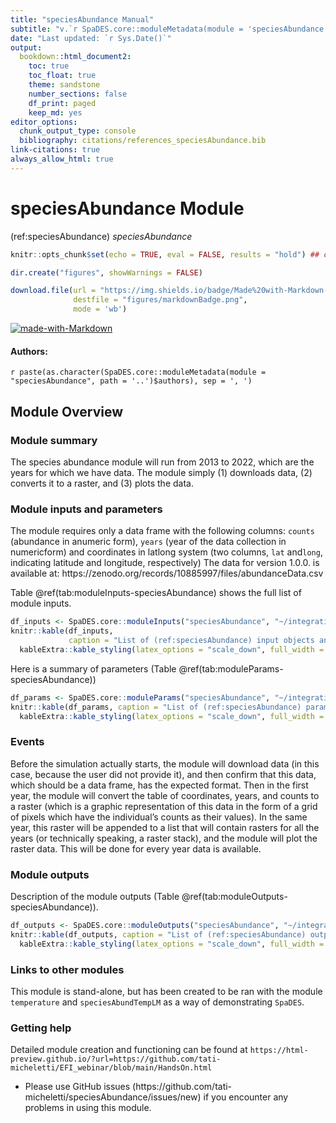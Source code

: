 ```yaml
---
title: "speciesAbundance Manual"
subtitle: "v.`r SpaDES.core::moduleMetadata(module = 'speciesAbundance', path = '..')$version`"
date: "Last updated: `r Sys.Date()`"
output:
  bookdown::html_document2:
    toc: true
    toc_float: true
    theme: sandstone
    number_sections: false
    df_print: paged
    keep_md: yes
editor_options:
  chunk_output_type: console
  bibliography: citations/references_speciesAbundance.bib
link-citations: true
always_allow_html: true
---
```


# speciesAbundance Module

<!-- the following are text references used in captions for LaTeX compatibility -->
(ref:speciesAbundance) *speciesAbundance*

```r
knitr::opts_chunk$set(echo = TRUE, eval = FALSE, results = "hold") ## change to eval = TRUE if all chunks are to be evaluated

dir.create("figures", showWarnings = FALSE)

download.file(url = "https://img.shields.io/badge/Made%20with-Markdown-1f425f.png",
              destfile = "figures/markdownBadge.png",
              mode = 'wb')
```

[![made-with-Markdown](figures/markdownBadge.png)](https://commonmark.org)

<!-- if knitting to pdf remember to add the pandoc_args: ["--extract-media", "."] option to yml in order to get the badge images -->

#### Authors:

`r paste(as.character(SpaDES.core::moduleMetadata(module = "speciesAbundance", path = '..')$authors), sep = ', ')`
<!-- ideally separate authors with new lines, '\n' not working -->

## Module Overview

### Module summary

The species abundance module will run from 2013 to 2022, which are the years for which we have data. The module simply (1) downloads data, (2) converts it to a raster, and (3) plots the data.

### Module inputs and parameters

The module requires only a data frame with the following columns: `counts` (abundance in anumeric form), `years` (year of the data collection in numericform) and coordinates in  latlong system (two columns, `lat` and`long`, indicating latitude and longitude, respectively)
The data for version 1.0.0. is available at: https://zenodo.org/records/10885997/files/abundanceData.csv

Table \@ref(tab:moduleInputs-speciesAbundance) shows the full list of module inputs.

```r
df_inputs <- SpaDES.core::moduleInputs("speciesAbundance", "~/integratingSpaDESmodules/SpaDES_Modules")
knitr::kable(df_inputs,
             caption = "List of (ref:speciesAbundance) input objects and their description.") |>
  kableExtra::kable_styling(latex_options = "scale_down", full_width = TRUE)
```

Here is a summary of parameters (Table \@ref(tab:moduleParams-speciesAbundance))

```r
df_params <- SpaDES.core::moduleParams("speciesAbundance", "~/integratingSpaDESmodules/SpaDES_Modules")
knitr::kable(df_params, caption = "List of (ref:speciesAbundance) parameters and their description.") |>
  kableExtra::kable_styling(latex_options = "scale_down", full_width = TRUE)
```

### Events

Before the simulation actually starts, the module will download data (in this case, because the user did not provide it), and then confirm that this data, which should be a data frame, has the expected format. Then in the first year, the module will convert the table of coordinates, years, and counts to a raster (which is a graphic representation of this data in the form of a grid of pixels which have the individual’s counts as their values). In the same year, this raster will be appended to a list that will contain rasters for all the years (or technically speaking, a raster stack), and the module will plot the raster data. This will be done for every year data is available.

### Module outputs

Description of the module outputs (Table \@ref(tab:moduleOutputs-speciesAbundance)).

```r
df_outputs <- SpaDES.core::moduleOutputs("speciesAbundance", "~/integratingSpaDESmodules/SpaDES_Modules")
knitr::kable(df_outputs, caption = "List of (ref:speciesAbundance) outputs and their description.") |>
  kableExtra::kable_styling(latex_options = "scale_down", full_width = TRUE)
```

### Links to other modules

This module is stand-alone, but has been created to be ran with the module `temperature` 
and `speciesAbundTempLM` as a way of demonstrating `SpaDES`.

### Getting help

Detailed module creation and functioning can be found at `https://html-preview.github.io/?url=https://github.com/tati-micheletti/EFI_webinar/blob/main/HandsOn.html`

- Please use GitHub issues (https://github.com/tati-micheletti/speciesAbundance/issues/new) 
if you encounter any problems in using this module.
